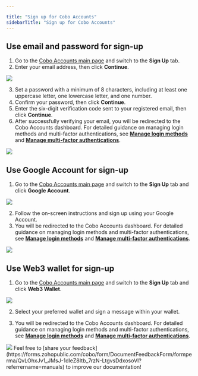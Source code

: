 ```yaml
---

title: "Sign up for Cobo Accounts"
sidebarTitle: "Sign up for Cobo Accounts"
---
```

## Use email and password for sign-up

1. Go to the [Cobo Accounts main page](https://accounts.cobo.com/) and switch to the **Sign Up** tab.
2. Enter your email address, then click **Continue**.

<img src="/en/images/cobo-accounts/mLmux5N6lIagFO8CxPmbvSCyEGL7w8RcN1UhLSu_afDz1KAEZrQ95Q-JeRA5oaPtWWY0RUZHH1YWcZqSberce8r_XgTaxyWdjHcl3J5xG2YFQQdZmLCECK1o8QQM_80B_Gn9PW55zXc8m-khYztVe8Q.png" className="screenshot_modal"/>

3. Set a password with a minimum of 8 characters, including at least one uppercase letter, one lowercase letter, and one number.
4. Confirm your password, then click **Continue**.
5. Enter the six-digit verification code sent to your registered email, then click **Continue**.
6. After successfully verifying your email, you will be redirected to the Cobo Accounts dashboard. For detailed guidance on managing login methods and multi-factor authentications, see [**Manage login methods**](/en/accounts/add-passkey-as-login-method) and [**Manage multi-factor authentications**](/en/accounts/reset-google-authenticator).

<img src="/en/images/cobo-accounts/lmj06pNK0IJPiSdTVKbGmNoeMQ-4mlCwbxTAhgxbHFOVAg1OJUznbSp6Tofbykm1MQBA1EVZaVctKyfBYheE-8TZfe8UkZ41dwO6nx6F9-vVYl5BQeO-P3u-yOaniN6p5_uw1Y91dSNosfu-zKCT3ko.svg" className="screenshot_full_screen"/>

## Use Google Account for sign-up

1. Go to the [Cobo Accounts main page](https://accounts.cobo.com/) and switch to the **Sign Up** tab and click **Google Account**.

<img src="/en/images/cobo-accounts/mLmux5N6lIagFO8CxPmbvSCyEGL7w8RcN1UhLSu_afDz1KAEZrQ95Q-JeRA5oaPtWWY0RUZHH1YWcZqSberce8r_XgTaxyWdjHcl3J5xG2YFQQdZmLCECK1o8QQM_80B_Gn9PW55zXc8m-khYztVe8Q.png" className="screenshot_modal"/>

2. Follow the on-screen instructions and sign up using your Google Account.
3. You will be redirected to the Cobo Accounts dashboard. For detailed guidance on managing login methods and multi-factor authentications, see [**Manage login methods**](/en/accounts/add-passkey-as-login-method) and [**Manage multi-factor authentications**](/en/accounts/reset-google-authenticator).

<img src="/en/images/cobo-accounts/lmj06pNK0IJPiSdTVKbGmNoeMQ-4mlCwbxTAhgxbHFOVAg1OJUznbSp6Tofbykm1MQBA1EVZaVctKyfBYheE-8TZfe8UkZ41dwO6nx6F9-vVYl5BQeO-P3u-yOaniN6p5_uw1Y91dSNosfu-zKCT3ko.svg" className="screenshot_full_screen"/>

## Use Web3 wallet for sign-up

1. Go to the [Cobo Accounts main page](https://accounts.cobo.com/) and switch to the **Sign Up** tab and click **Web3 Wallet**.

<img src="/en/images/cobo-accounts/mLmux5N6lIagFO8CxPmbvSCyEGL7w8RcN1UhLSu_afDz1KAEZrQ95Q-JeRA5oaPtWWY0RUZHH1YWcZqSberce8r_XgTaxyWdjHcl3J5xG2YFQQdZmLCECK1o8QQM_80B_Gn9PW55zXc8m-khYztVe8Q.png" className="screenshot_modal"/>

2. Select your preferred wallet and sign a message within your wallet.

3. You will be redirected to the Cobo Accounts dashboard. For detailed guidance on managing login methods and multi-factor authentications, see [**Manage login methods**](/en/accounts/add-passkey-as-login-method) and [**Manage multi-factor authentications**](/en/accounts/reset-google-authenticator).

<img src="/en/images/cobo-accounts/lmj06pNK0IJPiSdTVKbGmNoeMQ-4mlCwbxTAhgxbHFOVAg1OJUznbSp6Tofbykm1MQBA1EVZaVctKyfBYheE-8TZfe8UkZ41dwO6nx6F9-vVYl5BQeO-P3u-yOaniN6p5_uw1Y91dSNosfu-zKCT3ko.svg" className="screenshot_full_screen"/>
<Tip>Feel free to [share your feedback](https://forms.zohopublic.com/cobo/form/DocumentFeedbackForm/formperma/QvLOhxJv1_JMsJ-1dleZ8Itb_7rzN-LtgvsDdxosoVI?referrername=manuals) to improve our documentation!</Tip>